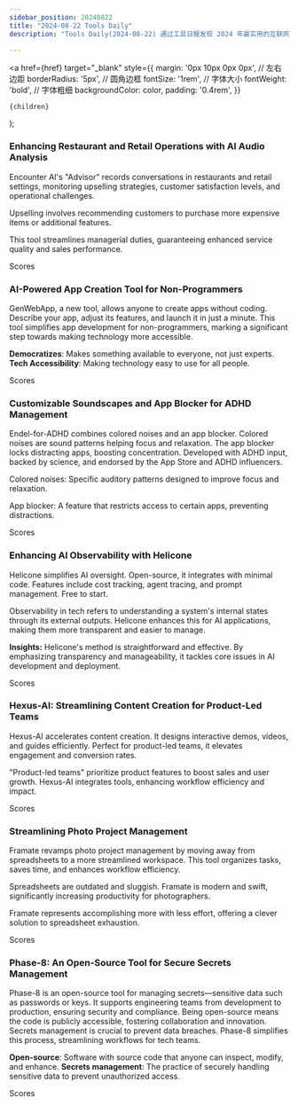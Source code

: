```yaml
---
sidebar_position: 20240822
title: "2024-08-22 Tools Daily"
description: "Tools Daily(2024-08-22) 通过工具日报发现 2024 年最实用的互联网软件、AI工具和产品！"

---
```



  <a
    href={href}
    target="_blank"
    style={{
      margin: '0px 10px 0px 0px', // 左右边距
      borderRadius: '5px', // 圆角边框
      fontSize: '1rem', // 字体大小
      fontWeight: 'bold', // 字体粗细
      backgroundColor: color,
      padding: '0.4rem',
    }}
  >
    {children}
  </a>
);


### Enhancing Restaurant and Retail Operations with AI Audio Analysis

Encounter AI's "Advisor" records conversations in restaurants and retail settings, monitoring upselling strategies, customer satisfaction levels, and operational challenges.

Upselling involves recommending customers to purchase more expensive items or additional features.

This tool streamlines managerial duties, guaranteeing enhanced service quality and sales performance.

<Link href="/news/2024/08/22/Enhancing-Restaurant-and-Retail-Operations-with-AI-Audio-Ana" color="#B0C4DE">Scores</Link>

### AI-Powered App Creation Tool for Non-Programmers

GenWebApp, a new tool, allows anyone to create apps without coding. Describe your app, adjust its features, and launch it in just a minute. This tool simplifies app development for non-programmers, marking a significant step towards making technology more accessible.

**Democratizes**: Makes something available to everyone, not just experts.
**Tech Accessibility**: Making technology easy to use for all people.

<Link href="/news/2024/08/22/AIPowered-App-Creation-Tool-for-NonProgrammers" color="#B0C4DE">Scores</Link>

### Customizable Soundscapes and App Blocker for ADHD Management

Endel-for-ADHD combines colored noises and an app blocker. Colored noises are sound patterns helping focus and relaxation. The app blocker locks distracting apps, boosting concentration. Developed with ADHD input, backed by science, and endorsed by the App Store and ADHD influencers.

Colored noises: Specific auditory patterns designed to improve focus and relaxation.

App blocker: A feature that restricts access to certain apps, preventing distractions.

<Link href="/news/2024/08/22/Customizable-Soundscapes-and-App-Blocker-for-ADHD-Management" color="#B0C4DE">Scores</Link>

### Enhancing AI Observability with Helicone

Helicone simplifies AI oversight. Open-source, it integrates with minimal code. Features include cost tracking, agent tracing, and prompt management. Free to start.

Observability in tech refers to understanding a system's internal states through its external outputs. Helicone enhances this for AI applications, making them more transparent and easier to manage.

**Insights:**
Helicone's method is straightforward and effective. By emphasizing transparency and manageability, it tackles core issues in AI development and deployment.

<Link href="/news/2024/08/22/Enhancing-AI-Observability-with-Helicone" color="#B0C4DE">Scores</Link>

### Hexus-AI: Streamlining Content Creation for Product-Led Teams

Hexus-AI accelerates content creation. It designs interactive demos, videos, and guides efficiently. Perfect for product-led teams, it elevates engagement and conversion rates.

"Product-led teams" prioritize product features to boost sales and user growth. Hexus-AI integrates tools, enhancing workflow efficiency and impact.

<Link href="/news/2024/08/22/HexusAI-Streamlining-Content-Creation-for-ProductLed-Teams" color="#B0C4DE">Scores</Link>

### Streamlining Photo Project Management

Framate revamps photo project management by moving away from spreadsheets to a more streamlined workspace. This tool organizes tasks, saves time, and enhances workflow efficiency.

Spreadsheets are outdated and sluggish. Framate is modern and swift, significantly increasing productivity for photographers.

Framate represents accomplishing more with less effort, offering a clever solution to spreadsheet exhaustion.

<Link href="/news/2024/08/22/Streamlining-Photo-Project-Management" color="#B0C4DE">Scores</Link>

### Phase-8: An Open-Source Tool for Secure Secrets Management

Phase-8 is an open-source tool for managing secrets—sensitive data such as passwords or keys. It supports engineering teams from development to production, ensuring security and compliance. Being open-source means the code is publicly accessible, fostering collaboration and innovation. Secrets management is crucial to prevent data breaches. Phase-8 simplifies this process, streamlining workflows for tech teams.

**Open-source**: Software with source code that anyone can inspect, modify, and enhance.
**Secrets management**: The practice of securely handling sensitive data to prevent unauthorized access.

<Link href="/news/2024/08/22/Phase8-An-OpenSource-Tool-for-Secure-Secrets-Management" color="#B0C4DE">Scores</Link>

